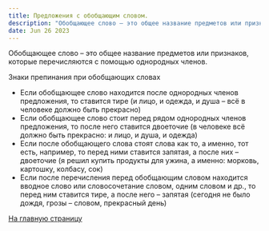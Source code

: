 ```yaml
---
title: Предложения с обобщающим словом.
description: "Обобщающее слово – это общее название предметов или признаков, которые перечисляются с помощью однородных членов."
date: Jun 26 2023
---
```


Обобщающее слово – это общее название предметов или признаков, которые перечисляются с помощью однородных членов.

Знаки препинания при обобщающих словах
- Если обобщающее слово находится после однородных членов предложения, то ставится тире (и лицо, и одежда, и душа – всё в человеке должно быть прекрасно)
- Если обобщающее слово стоит перед рядом однородных членов предложения, то после него ставится двоеточие (в человеке всё должно быть прекрасно: и лицо, и душа, и одежда)
- Если после обобщающего слова стоят слова как то, а именно, тот есть, например, то перед ними ставится запятая, а после них – двоеточие (я решил купить продукты для ужина, а именно: морковь, картошку, колбасу, сок)
- Если после перечисления перед обобщающим словом находится вводное слово или словосочетание словом, одним словом и др., то перед ним ставится тире, а после него – запятая (сегодня не было дождя, грозы – словом, прекрасный день)

[На главную страницу](/)
